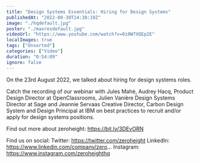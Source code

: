 ```yaml
---
title: "Design Systems Essentials: Hiring for Design Systems"
publishedAt: "2022-08-30T14:38:19Z"
image: "./hqdefault.jpg"
poster: "./maxresdefault.jpg"
videoUrl: "https://www.youtube.com/watch?v=0i0W7XQEp2E"
localImages: true
tags: ["Unsorted"]
categories: ["Video"]
duration: "0:54:09"
ignore: false
---
```


On the 23rd August 2022, we talked about hiring for design systems roles.

Catch the recording of our webinar with Jules Mahé, Audrey Hacq, Product Design Director at OpenClassrooms, Julien Vanière Design Systems Director at Sage and Jeannie Servaas Creative Director, Carbon Design System and Design Principal at IBM on best practices to recruit and/or apply for design systems positions.

Find out more about zeroheight: https://bit.ly/3DEvORN

Find us on social:
Twitter: https://twitter.com/zeroheight
LinkedIn: https://www.linkedin.com/company/zero...
Instagram: https://www.instagram.com/zeroheighthq
